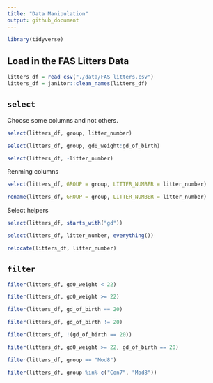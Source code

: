```yaml
---
title: "Data Manipulation"
output: github_document
---
```


```r
library(tidyverse)
```

## Load in the FAS Litters Data

```r
litters_df = read_csv("./data/FAS_litters.csv")
litters_df = janitor::clean_names(litters_df)
```


## `select`

Choose some columns and not others.

```r
select(litters_df, group, litter_number)
```

```r
select(litters_df, group, gd0_weight:gd_of_birth)
```

```r
select(litters_df, -litter_number)
```


Renming columns

```r
select(litters_df, GROUP = group, LITTER_NUMBER = litter_number)
```

```r
rename(litters_df, GROUP = group, LITTER_NUMBER = litter_number)
```

Select helpers

```r
select(litters_df, starts_with("gd"))
```

```r
select(litters_df, litter_number, everything())
```

```r
relocate(litters_df, litter_number)
```

## `filter`

```r
filter(litters_df, gd0_weight < 22)
```

```r
filter(litters_df, gd0_weight >= 22)
```

```r
filter(litters_df, gd_of_birth == 20)
```

```r
filter(litters_df, gd_of_birth != 20)
```

```r
filter(litters_df, !(gd_of_birth == 20))
```

```r
filter(litters_df, gd0_weight >= 22, gd_of_birth == 20)
```

```r
filter(litters_df, group == "Mod8")
```

```r
filter(litters_df, group %in% c("Con7", "Mod8"))
```











